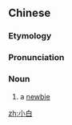 ==Chinese==
{{zh-forms}}

===Etymology===
{{zh-compound|小|白|little, small|white, unexperienced}}

===Pronunciation===
{{zh-pron
|m=xiǎobái
|cat=n
}}

===Noun===
{{zh-noun}}

# {{lb|zh|colloquial}} a [[newbie]]

[[zh:小白]]